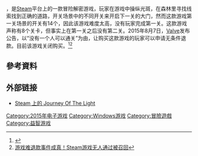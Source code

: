 {{Infobox VG
| title = 光之旅
| image =
| caption =
| english = Journey of the Light
| genre = [[冒险游戏|冒险游戏]]、[[益智游戏|益智游戏]]
| platforms = [[Microsoft_Windows|Microsoft Windows]]
| developer = [[Lord_Kres|Lord Kres]]
| publisher = [[Steam|Steam]]
| distributor =
| director =
| producer =
| designer =
| writer =
| programmer =
| composer =
| artist =
| series =
| engine =
| modes = [[单人电子游戏|单人]]
| released = 2015年5月22日
}}

{{Vgname|光之旅|en=Journey of the Light}}，是[[Steam|Steam]]平台上的一款冒险解密游戏，玩家在游戏中操纵光斑，在森林里寻找线索找到正确的道路，开关场景中的不同开关来开启下一关的大门，然而这款游戏第一关场景的开关有14个，因此该游戏难度太高，没有玩家完成第一关。这款游戏声称有8个关卡，但事实上在第一关之后没有第二关。2015年8月7日，[[Valve|Valve]]发布公告，以“没有一个人可以通关”为由，让购买这款游戏的玩家可以申请无条件退款。目前该游戏关闭购买。<ref>{{Cite web |url=http://www.gamersky.com/news/201508/632301.shtml |title=Steam游戏“太变态”没人能过第一关 V社无条件退款 |accessdate=2015-08-14 |archive-date=2015-08-11 |archive-url=https://web.archive.org/web/20150811001448/http://www.gamersky.com/news/201508/632301.shtml |dead-url=no }}</ref><ref>[http://games.qq.com/a/20150814/024384.htm 游戏难退款事件成真！Steam游戏无人通过被召回]</ref>

== 參考資料 ==
{{Reflist}}

== 外部链接 ==

* [https://web.archive.org/web/20150814085530/http://store.steampowered.com/app/371440 Steam 上的 Journey Of The Light]

{{DEFAULTSORT:Journey of the Light}}
[[Category:2015年电子游戏|Category:2015年电子游戏]]
[[Category:Windows游戏|Category:Windows游戏]]
[[Category:冒險遊戲|Category:冒險遊戲]]
[[Category:益智游戏|Category:益智游戏]]

{{puzzle-videogame-stub}}